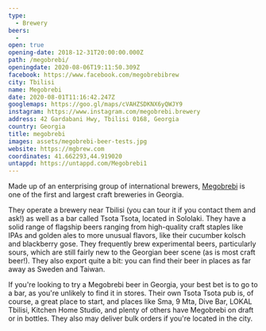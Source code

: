 ```yaml
---
type:
  - Brewery
beers:
  -
open: true
opening-date: 2018-12-31T20:00:00.000Z
path: /megobrebi/
openingdate: 2020-08-06T19:11:50.309Z
facebook: https://www.facebook.com/megobrebibrew
city: Tbilisi
name: Megobrebi
date: 2020-08-01T11:16:42.247Z
googlemaps: https://goo.gl/maps/cVAHZSDKNX6yQWJY9
instagram: https://www.instagram.com/megobrebi.brewery
address: 42 Gardabani Hwy, Tbilisi 0168, Georgia
country: Georgia
title: megobrebi
images: assets/megobrebi-beer-tests.jpg
website: https://mgbrew.com
coordinates: 41.662293,44.919020
untappd: https://untappd.com/Megobrebi1
---
```


Made up of an enterprising group of international brewers, [Megobrebi](https://mgbrew.com) is one of the first and largest craft breweries in Georgia.

They operate a brewery near Tbilisi (you can tour it if you contact them and ask!) as well as a bar called Tsota Tsota, located in Sololaki. They have a solid range of flagship beers ranging from high-quality craft staples like IPAs and golden ales to more unusual flavors, like their cucumber kolsch and blackberry gose. They frequently brew experimental beers, particularly sours, which are still fairly new to the Georgian beer scene (as is most craft beer!). They also export quite a bit: you can find their beer in places as far away as Sweden and Taiwan.

If you're looking to try a Megobrebi beer in Georgia, your best bet is to go to a bar, as you're unlikely to find it in stores. Their own Tsota Tsota pub is, of course, a great place to start, and places like Sma, 9 Mta, Dive Bar, LOKAL Tbilisi, Kitchen Home Studio, and plenty of others have Megobrebi on draft or in bottles. They also may deliver bulk orders if you're located in the city.

